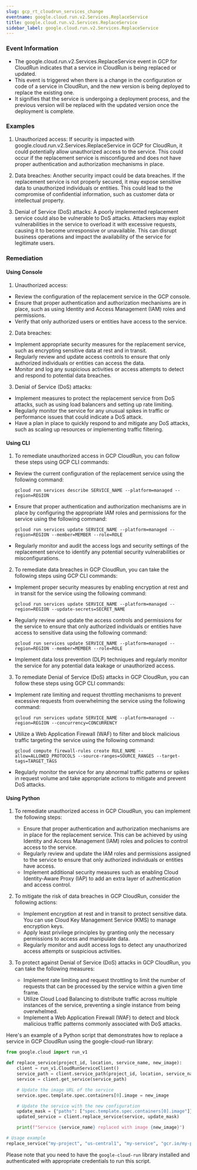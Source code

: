 ```yaml
--- 
slug: gcp_rt_cloudrun_services_change
eventname: google.cloud.run.v2.Services.ReplaceService
title: google.cloud.run.v2.Services.ReplaceService
sidebar_label: google.cloud.run.v2.Services.ReplaceService
---
```

                       
### Event Information

- The google.cloud.run.v2.Services.ReplaceService event in GCP for CloudRun indicates that a service in CloudRun is being replaced or updated.
- This event is triggered when there is a change in the configuration or code of a service in CloudRun, and the new version is being deployed to replace the existing one.
- It signifies that the service is undergoing a deployment process, and the previous version will be replaced with the updated version once the deployment is complete.


### Examples

1. Unauthorized access: If security is impacted with google.cloud.run.v2.Services.ReplaceService in GCP for CloudRun, it could potentially allow unauthorized access to the service. This could occur if the replacement service is misconfigured and does not have proper authentication and authorization mechanisms in place.

2. Data breaches: Another security impact could be data breaches. If the replacement service is not properly secured, it may expose sensitive data to unauthorized individuals or entities. This could lead to the compromise of confidential information, such as customer data or intellectual property.

3. Denial of Service (DoS) attacks: A poorly implemented replacement service could also be vulnerable to DoS attacks. Attackers may exploit vulnerabilities in the service to overload it with excessive requests, causing it to become unresponsive or unavailable. This can disrupt business operations and impact the availability of the service for legitimate users.

### Remediation

#### Using Console

1. Unauthorized access:
- Review the configuration of the replacement service in the GCP console.
- Ensure that proper authentication and authorization mechanisms are in place, such as using Identity and Access Management (IAM) roles and permissions.
- Verify that only authorized users or entities have access to the service.

2. Data breaches:
- Implement appropriate security measures for the replacement service, such as encrypting sensitive data at rest and in transit.
- Regularly review and update access controls to ensure that only authorized individuals or entities can access the data.
- Monitor and log any suspicious activities or access attempts to detect and respond to potential data breaches.

3. Denial of Service (DoS) attacks:
- Implement measures to protect the replacement service from DoS attacks, such as using load balancers and setting up rate limiting.
- Regularly monitor the service for any unusual spikes in traffic or performance issues that could indicate a DoS attack.
- Have a plan in place to quickly respond to and mitigate any DoS attacks, such as scaling up resources or implementing traffic filtering.

#### Using CLI

1. To remediate unauthorized access in GCP CloudRun, you can follow these steps using GCP CLI commands:

- Review the current configuration of the replacement service using the following command:
  ```
  gcloud run services describe SERVICE_NAME --platform=managed --region=REGION
  ```

- Ensure that proper authentication and authorization mechanisms are in place by configuring the appropriate IAM roles and permissions for the service using the following command:
  ```
  gcloud run services update SERVICE_NAME --platform=managed --region=REGION --member=MEMBER --role=ROLE
  ```

- Regularly monitor and audit the access logs and security settings of the replacement service to identify any potential security vulnerabilities or misconfigurations.

2. To remediate data breaches in GCP CloudRun, you can take the following steps using GCP CLI commands:

- Implement proper security measures by enabling encryption at rest and in transit for the service using the following command:
  ```
  gcloud run services update SERVICE_NAME --platform=managed --region=REGION --update-secrets=SECRET_NAME
  ```

- Regularly review and update the access controls and permissions for the service to ensure that only authorized individuals or entities have access to sensitive data using the following command:
  ```
  gcloud run services update SERVICE_NAME --platform=managed --region=REGION --member=MEMBER --role=ROLE
  ```

- Implement data loss prevention (DLP) techniques and regularly monitor the service for any potential data leakage or unauthorized access.

3. To remediate Denial of Service (DoS) attacks in GCP CloudRun, you can follow these steps using GCP CLI commands:

- Implement rate limiting and request throttling mechanisms to prevent excessive requests from overwhelming the service using the following command:
  ```
  gcloud run services update SERVICE_NAME --platform=managed --region=REGION --concurrency=CONCURRENCY
  ```

- Utilize a Web Application Firewall (WAF) to filter and block malicious traffic targeting the service using the following command:
  ```
  gcloud compute firewall-rules create RULE_NAME --allow=ALLOWED_PROTOCOLS --source-ranges=SOURCE_RANGES --target-tags=TARGET_TAGS
  ```

- Regularly monitor the service for any abnormal traffic patterns or spikes in request volume and take appropriate actions to mitigate and prevent DoS attacks.

#### Using Python

1. To remediate unauthorized access in GCP CloudRun, you can implement the following steps:
   - Ensure that proper authentication and authorization mechanisms are in place for the replacement service. This can be achieved by using Identity and Access Management (IAM) roles and policies to control access to the service.
   - Regularly review and update the IAM roles and permissions assigned to the service to ensure that only authorized individuals or entities have access.
   - Implement additional security measures such as enabling Cloud Identity-Aware Proxy (IAP) to add an extra layer of authentication and access control.

2. To mitigate the risk of data breaches in GCP CloudRun, consider the following actions:
   - Implement encryption at rest and in transit to protect sensitive data. You can use Cloud Key Management Service (KMS) to manage encryption keys.
   - Apply least privilege principles by granting only the necessary permissions to access and manipulate data.
   - Regularly monitor and audit access logs to detect any unauthorized access attempts or suspicious activities.

3. To protect against Denial of Service (DoS) attacks in GCP CloudRun, you can take the following measures:
   - Implement rate limiting and request throttling to limit the number of requests that can be processed by the service within a given time frame.
   - Utilize Cloud Load Balancing to distribute traffic across multiple instances of the service, preventing a single instance from being overwhelmed.
   - Implement a Web Application Firewall (WAF) to detect and block malicious traffic patterns commonly associated with DoS attacks.

Here's an example of a Python script that demonstrates how to replace a service in GCP CloudRun using the google-cloud-run library:

```python
from google.cloud import run_v1

def replace_service(project_id, location, service_name, new_image):
    client = run_v1.CloudRunServiceClient()
    service_path = client.service_path(project_id, location, service_name)
    service = client.get_service(service_path)

    # Update the image URL of the service
    service.spec.template.spec.containers[0].image = new_image

    # Update the service with the new configuration
    update_mask = {"paths": ["spec.template.spec.containers[0].image"]}
    updated_service = client.replace_service(service, update_mask)

    print(f"Service {service_name} replaced with image {new_image}")

# Usage example
replace_service("my-project", "us-central1", "my-service", "gcr.io/my-project/my-image:latest")
```

Please note that you need to have the `google-cloud-run` library installed and authenticated with appropriate credentials to run this script.


 